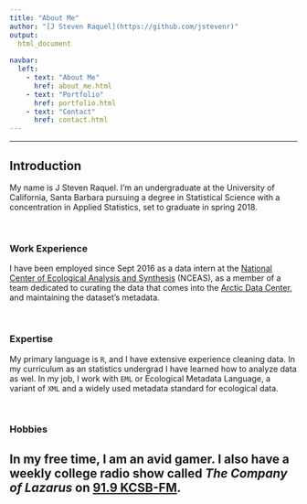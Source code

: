 ```yaml
---
title: "About Me"
author: "[J Steven Raquel](https://github.com/jstevenr)"
output:
  html_document
    
navbar:
  left:
    - text: "About Me"
      href: about_me.html
    - text: "Portfolio"
      href: portfolio.html
    - text: "Contact"
      href: contact.html
---
```


----

## Introduction

My name is J Steven Raquel. I'm an undergraduate at the University of California, Santa Barbara pursuing a degree in Statistical Science with a concentration in Applied Statistics, set to graduate in spring 2018. 

<br>

### Work Experience

I have been employed since Sept 2016 as a data intern at the [National Center of Ecological Analysis and Synthesis](https://www.nceas.ucsb.edu/) (NCEAS), as a member of a team dedicated to curating the data that comes into the [Arctic Data Center](https://arcticdata.io/), and maintaining the dataset's metadata. 

<br>

### Expertise

My primary language is `R`, and I have extensive experience cleaning data. In my curriculum as an statistics undergrad I have learned how to analyze data as wel. In my job, I work with `EML` or Ecological Metadata Language, a variant of `XML` and a widely used metadata standard for ecological data. 

<br>

### Hobbies

In my free time, I am an avid gamer. I also have a weekly college radio show called *The Company of Lazarus* on [91.9 KCSB-FM](kcsb.org). 
----



